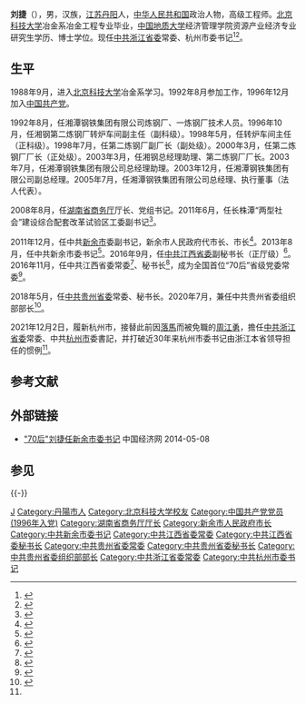{{Other uses|other=名为刘捷的其他人物|刘捷}}
{{Infobox officeholder
| 图像 = 
| 图像说明 = 
| 职务1 = 中国共产党杭州市委员会书记
| 就任日期1 = 2021年12月2日
| 卸任日期1 = 
| 副职1 = [[刘忻_(1965年)|刘忻]]
| 前任1 = [[周江勇|周江勇]]
| 继任1 = 
| 姓名 = 刘捷
| 原名 = 
| 出生日期 = {{birth year and age|1970|1}}
| 出生地点 = {{CHN}}[[江苏省|江苏]][[丹阳市|丹阳]]
| 逝世日期 = <!-- {{death date and age|}}（死亡在前，出生在后）{{death year and age|}} -->
| 逝世地点 = 
| 政党 = {{CPC}}
| 父母 = 
| 配偶 = <!--{{marriage|姓名|}} -->
| 子女 = 
| 亲属 = 
| 信仰 = 
| 母校 = [[北京科技大学|北京科技大学]]<br>[[中国地质大学|中国地质大学]]
| 网站 = 
| 签名 = 
| 脚注 = 
}}
'''刘捷'''（{{bd|1970年|1月|catIdx=L刘}}），男，汉族，[[江苏省|江苏]][[丹阳市|丹阳]]人，[[中华人民共和国|中华人民共和国]]政治人物，高级工程师。[[北京科技大学|北京科技大学]]冶金系冶金工程专业毕业，[[中国地质大学|中国地质大学]]经济管理学院资源产业经济专业研究生学历、博士学位。现任[[中国共产党浙江省委员会|中共浙江省委]]常委、杭州市委书记<ref name=":0">{{Cite web|title=“70后”刘捷任杭州市委书记 已在三省履职|url=https://www.zaobao.com.sg/realtime/china/story20211202-1219174|access-date=2021-12-02|date=2021-12-02|work=[[聯合早報|聯合早報]]|archive-url=https://web.archive.org/web/20211211052433/https://www.zaobao.com.sg/realtime/china/story20211202-1219174|archive-date=2021-12-11|dead-url=no}}</ref><ref>{{Cite web|title=刘捷同志任中共浙江省委常委、杭州市委书记|url=https://zjnews.zjol.com.cn/rsdt/zxrm/202112/t20211202_23439030.shtml|access-date=2021-12-02|date=2021-12-02|work=浙江新闻客户端|archive-url=https://web.archive.org/web/20211230061557/http://zjnews.zjol.com.cn/rsdt/zxrm/202112/t20211202_23439030.shtml|archive-date=2021-12-30|dead-url=no}}</ref>。

== 生平 ==
1988年9月，进入[[北京科技大学|北京科技大学]]冶金系学习。1992年8月参加工作，1996年12月加入[[中国共产党|中国共产党]]。

1992年8月，任湘潭钢铁集团有限公司炼钢厂、一炼钢厂技术人员。1996年10月，任湘钢第二炼钢厂转炉车间副主任（副科级）。1998年5月，任转炉车间主任（正科级）。1998年7月，任第二炼钢厂副厂长（副处级）。2000年3月，任第二炼钢厂厂长（正处级）。2003年3月，任湘钢总经理助理、第二炼钢厂厂长。2003年7月，任湘潭钢铁集团有限公司总经理助理。2003年12月，任湘潭钢铁集团有限公司副总经理。2005年7月，任湘潭钢铁集团有限公司总经理、执行董事（法人代表）。

2008年8月，任[[湖南省商务厅|湖南省商务厅]]厅长、党组书记。2011年6月，任长株潭“两型社会”建设综合配套改革试验区工委副书记<ref>{{Cite web|title=存档副本|url=http://leaders.people.com.cn/GB/199252/225533/16741814.html|accessdate=2012-01-30|archive-url=https://web.archive.org/web/20160304092511/http://leaders.people.com.cn/GB/199252/225533/16741814.html|archive-date=2016-03-04|dead-url=no}}</ref>。

2011年12月，任中共[[新余市|新余市]]委副书记，新余市人民政府代市长、市长<ref>{{cite web|title=全市领导干部会议召开　李安泽主持|url=http://www.xinyu.gov.cn/content/2011/12/28/109746.htm|accessdate=2012-01-30|date=2011-12-28|publisher=中国新余网|archiveurl=https://web.archive.org/web/20120106140449/http://www.xinyu.gov.cn/content/2011/12/28/109746.htm|archivedate=2012-01-06|deadurl=yes}}</ref>。2013年8月，任中共新余市委书记<ref>{{cite web|title="70后"刘捷任新余市委书记 丛文景提名市长|url=http://district.ce.cn/zt/rwk/sf/jx/rs/201308/13/t20130813_24657672.shtml|accessdate=2014-06-08|publisher=中国经济网|archive-url=https://web.archive.org/web/20180515185105/http://district.ce.cn/zt/rwk/sf/jx/rs/201308/13/t20130813_24657672.shtml|archive-date=2018-05-15|dead-url=no}}</ref>。2016年9月，任[[中国共产党江西省委员会|中共江西省委]]副秘书长（正厅级）<ref>{{cite web|title=蒋斌任江西省新余市市委书记，前任刘捷另有任用|url=http://www.thepaper.cn/newsDetail_forward_1527178|accessdate=2016-09-10|publisher=澎湃新闻|archive-url=https://web.archive.org/web/20180703052011/http://www.thepaper.cn/newsDetail_forward_1527178|archive-date=2018-07-03|dead-url=no}}</ref>。2016年11月，任中共江西省委常委<ref>{{cite web|title=新一届江西省委常委选举产生，70后干部刘捷入选|url=http://www.thepaper.cn/newsDetail_forward_1562455|accessdate=2016-11-16|publisher=澎湃新闻|archive-url=https://web.archive.org/web/20161117211053/http://www.thepaper.cn/newsDetail_forward_1562455|archive-date=2016-11-17|dead-url=no}}</ref>、秘书长<ref>{{cite web|title=“70后”新任江西省委常委刘捷出任省委秘书长|url=http://www.thepaper.cn/newsDetail_forward_1563832|accessdate=2016-11-18|publisher=澎湃新闻|archive-url=https://web.archive.org/web/20180703050928/http://www.thepaper.cn/newsDetail_forward_1563832|archive-date=2018-07-03|dead-url=no}}</ref>，成为全国首位“70后”省级党委常委<ref>{{cite web|title=刘捷当选江西省委常委 成为全国首个"70后"省级党委常委|url=http://district.ce.cn/newarea/sddy/201611/16/t20161116_17876937.shtml|accessdate=2016-11-16|publisher=中国经济网|archive-url=https://web.archive.org/web/20180515185108/http://district.ce.cn/newarea/sddy/201611/16/t20161116_17876937.shtml|archive-date=2018-05-15|dead-url=no}}</ref>。

2018年5月，任[[中国共产党贵州省委员会|中共贵州省委]]常委、秘书长。2020年7月，兼任中共贵州省委组织部部长<ref>{{cite web|title=贵州省委常委、秘书长刘捷兼任省委组织部部长|url=http://district.ce.cn/newarea/sddy/202007/25/t20200725_35396549.shtml|accessdate=2020-07-25|publisher=中国经济网|archive-url=https://web.archive.org/web/20200725145134/http://district.ce.cn/newarea/sddy/202007/25/t20200725_35396549.shtml|archive-date=2020-07-25|dead-url=no}}</ref>。

2021年12月2日，履新杭州市，接替此前因[[中共十八大以来的反腐败工作|落馬]]而被免職的[[周江勇|周江勇]]，擔任[[中国共产党浙江省委员会|中共浙江省委]]常委、中共[[杭州市|杭州市]]委書記，并打破近30年来杭州市委书记由浙江本省领导担任的惯例<ref name=":0" />。

== 参考文献 ==
{{Reflist|30em}}

== 外部链接 ==
*[http://district.ce.cn/zt/rwk/sf/jx/rs/201308/13/t20130813_24657672.shtml "70后"刘捷任新余市委书记] {{Wayback|url=http://district.ce.cn/zt/rwk/sf/jx/rs/201308/13/t20130813_24657672.shtml|date=20180515185105}} 中国经济网 2014-05-08

== 参见 ==
{{-}}
{{start box}}
{{s-ppo|cpc}}
{{s-before|[[周江勇|周江勇]]}}
{{s-title|[[中国共产党杭州市委员会|中国共产党杭州市委员会]]書記|2021年12月－}}
{{s-inc}}
{{s-before|[[李邑飞|李邑飞]]}}
{{s-title|[[中国共产党贵州省委员会|中国共产党贵州省委员会]]组织部部长|2020年7月－2021年12月}}
{{s-after|[[时玉宝|时玉宝]]}}
{{s-before|[[唐承沛|唐承沛]]}}
{{s-title|[[中国共产党贵州省委员会|中国共产党贵州省委员会]]秘书长|2018年5月－2020年9月}}
{{s-after|[[吴强_(1966年)|吴强]]}}
{{s-before|[[朱虹_(1957年)|朱虹]]}}
{{s-title|[[中国共产党江西省委员会|中国共产党江西省委员会]]秘书长|2016年11月－2018年5月}}
{{s-after|[[赵力平|赵力平]]}}
{{s-before|[[李安泽|李安泽]]}}
{{s-title|[[中国共产党新余市委员会|中国共产党新余市委员会]]书记|2013年8月－2016年9月}}
{{s-after|[[蒋斌_(1968年)|蒋斌]]}}
{{s-gov|prc}}
{{s-before|[[魏旋君|魏旋君]]}}
{{s-title|[[新余市人民政府|新余市人民政府]]市长|2011年12月－2013年8月}} 
{{s-after|[[丛文景|丛文景]]}}
{{s-before|[[向力力|向力力]]}}
{{s-title|[[湖南省商务厅|湖南省商务厅]]厅长|2008年8月－2011年12月}} 
{{s-after|[[谢建辉_(1961年)|谢建辉]]}}
{{s-bus}}
{{s-before|[[曹慧泉|曹慧泉]]}}
{{s-title|[[湘潭钢铁集团有限公司|湘潭钢铁集团有限公司]]总经理|2005年7月－2008年8月}} 
{{s-after|[[周海斌|周海斌]]}}
{{end box}}

{{浙江省领导人}}
{{Authority control}}
{{DEFAULTSORT:L刘}}
[[Category:刘姓|J]]
[[Category:丹陽市人|Category:丹陽市人]]
[[Category:北京科技大学校友|Category:北京科技大学校友]]
[[Category:中国共产党党员_(1996年入党)|Category:中国共产党党员 (1996年入党)]]
[[Category:湖南省商务厅厅长|Category:湖南省商务厅厅长]]
[[Category:新余市人民政府市长|Category:新余市人民政府市长]]
[[Category:中共新余市委书记|Category:中共新余市委书记]]
[[Category:中共江西省委常委|Category:中共江西省委常委]]
[[Category:中共江西省委秘书长|Category:中共江西省委秘书长]]
[[Category:中共贵州省委常委|Category:中共贵州省委常委]]
[[Category:中共贵州省委秘书长|Category:中共贵州省委秘书长]]
[[Category:中共贵州省委组织部部长|Category:中共贵州省委组织部部长]]
[[Category:中共浙江省委常委|Category:中共浙江省委常委]]
[[Category:中共杭州市委书记|Category:中共杭州市委书记]]